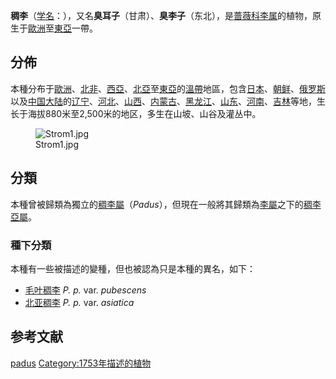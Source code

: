 {{Speciesbox 
| image = Vogelkers bloesem.jpg
| image_caption = 稠李花
| status = LC
| status_system = IUCN3.1
| status_ref = <ref name="iucn">{{cite iucn |author=Rhodes, L. |author2=Maxted, N. |year=2016 |title=''Prunus padus'' |volume=2016 |page=e.T172090A61616618 |doi=10.2305/IUCN.UK.2016-3.RLTS.T172090A61616618.en |access-date=10 January 2020}}</ref>
| genus = Prunus subg. Padus
| species = padus
| authority = [[L.|L.]], 1753
|synonyms ref={{r|powo}}
|synonyms={{collapsible list|title=同模異名|{{species list
|Cerasus padus |(L.) Delarbre
|Druparia padus |(L.) Clairv.
}}}}{{collapsible list|title=異模異名|{{species list
|Cerasus oxypyrena |Spach
|Padus asiatica |Kom.
|Padus asiatica var. macrocarpa |A.I.Baranov & Skvortsov
|Padus asiatica var. pendula |A.I.Baranov & Skvortsov
|Padus asiatica var. subglabra |Y.L.Han & Chang Y.Yang
|Padus avium |Mill.
|Padus avium var. asiatica |(Kom.) T.C.Ku & B.M.Barthol.
|Padus avium var. aucubifolia |(G.Kirchn.) Belozor
|Padus avium var. aurea |(Dippel) Belozor
|Padus avium var. dolichocarpa |(Korcz.) Belozor
|Padus avium var. glauca |(Nakai) Belozor
|Padus avium var. leucocarpa |(K.Koch) Belozor
|Padus avium var. pendula |(K.Koch) Belozor
|Padus avium var. plena |(C.K.Schneid.) Belozor
|Padus avium var. pubescens |(Regel & Tiling) T.C.Ku & B.M.Barthol.
|Padus avium subsp. pubescens |(Regel & Tiling) Browicz
|Padus avium var. roseiflora |(Siuzew) Belozor
|Padus avium var. rufoferruginea |(Nakai ex T.Mori) Belozor
|Padus beijingensis |Y.L.Han & Chang Y.Yang
|Padus germanica |Borkh.
|Padus oxypyrena |(Spach) M.Roem.
|Padus racemosa var. asiatica |(Kom.) T.T.Yu & T.C.Ku
|Padus vulgaris |Borkh.
|Prunus aucubifolia |K.Koch
|Prunus borealis |Salisb.
|Prunus diversifolia |Koehne
|Prunus padus var. asiatica |(Kom.) Y.H.Tong & N.H.Xia
|Prunus padus f. glauca |(Nakai) Kitag.
|Prunus padus f. pendula |(A.I.Baranov & Skvortsov) Kitag.
|Prunus padus f. pubescens |(Regel & Tiling) Kitag.
|Prunus padus f. rufoferruginea |(Nakai) T.B.Lee
|Prunus padus f. rufoferruginea |(Nakai) M.Kim
|Prunus padus var. rufoferruginea |Nakai
|Prunus padus f. seoulensis |(H.Lév.) W.Lee
|Prunus racemosa |Lam.
|Prunus seoulensis |H.Lév.
}}}}
}}

'''稠李'''（[[学名|学名]]：{{lang|la|''Prunus padus''}}），又名'''臭耳子'''（甘肃）、'''臭李子'''（东北），是[[蔷薇科|蔷薇科]][[李属|李属]]的植物，原生于[[歐洲|歐洲]]至[[東亞|東亞]]一帶。{{r|powo|bioinfo}}

==分佈==
本種分布于[[歐洲|歐洲]]、[[北非|北非]]、[[西亞|西亞]]、[[北亞|北亞]]至[[東亞|東亞]]的[[溫帶|溫帶]]地區，包含[[日本|日本]]、[[朝鲜|朝鲜]]、[[俄罗斯|俄罗斯]]以及[[中国大陆|中国大陆]]的[[辽宁|辽宁]]、[[河北|河北]]、[[山西|山西]]、[[内蒙古|内蒙古]]、[[黑龙江|黑龙江]]、[[山东|山东]]、[[河南|河南]]、[[吉林|吉林]]等地，生长于海拔880米至2,500米的地区，多生在山坡、山谷及灌丛中。{{r|powo|bioinfo}}

[[File:Strom1.jpg|thumb]]
==分類==
本種曾被歸類為獨立的[[稠李屬|稠李屬]]（''Padus''），但現在一般將其歸類為[[李屬|李屬]]之下的[[稠李亞屬|稠李亞屬]]。{{r|powo}}
===種下分類===
本種有一些被描述的變種，但也被認為只是本種的異名，如下{{r|powo|bioinfo}}：
* [[毛叶稠李|毛叶稠李]] ''P. p.'' var. ''pubescens''
* [[北亚稠李|北亚稠李]] ''P. p.'' var. ''asiatica''

== 参考文献 ==
{{reflist|refs=
<ref name="powo">{{cite web |title=''Prunus padus'' L. |url=http://www.plantsoftheworldonline.org/taxon/urn:lsid:ipni.org:names:730076-1 |website=''Plants of the World Online'' |publisher=Kew Science |accessdate=2021-08-08 |language=en |archive-date=2021-11-07 |archive-url=https://web.archive.org/web/20211107190623/http://www.plantsoftheworldonline.org/taxon/urn:lsid:ipni.org:names:730076-1 |dead-url=no }}</ref>
<ref name=bioinfo>{{cite web| url =http://www.bioinfo.cn/db05/KmzwSpecies.php?action=view&id=18229| title =稠李（原变种）| work =《中国高等植物数据库全库》| publisher =中国科学院微生物研究所| author =昆明植物研究所| accessdate =2009-02-25| deadurl =yes| archiveurl =https://web.archive.org/web/20160305003135/http://www.bioinfo.cn/db05/KmzwSpecies.php?action=view&id=18229| archivedate =2016-03-05}}</ref>
}}

{{Taxonbar}}

[[Category:稠李亚属|padus]]
[[Category:1753年描述的植物|Category:1753年描述的植物]]